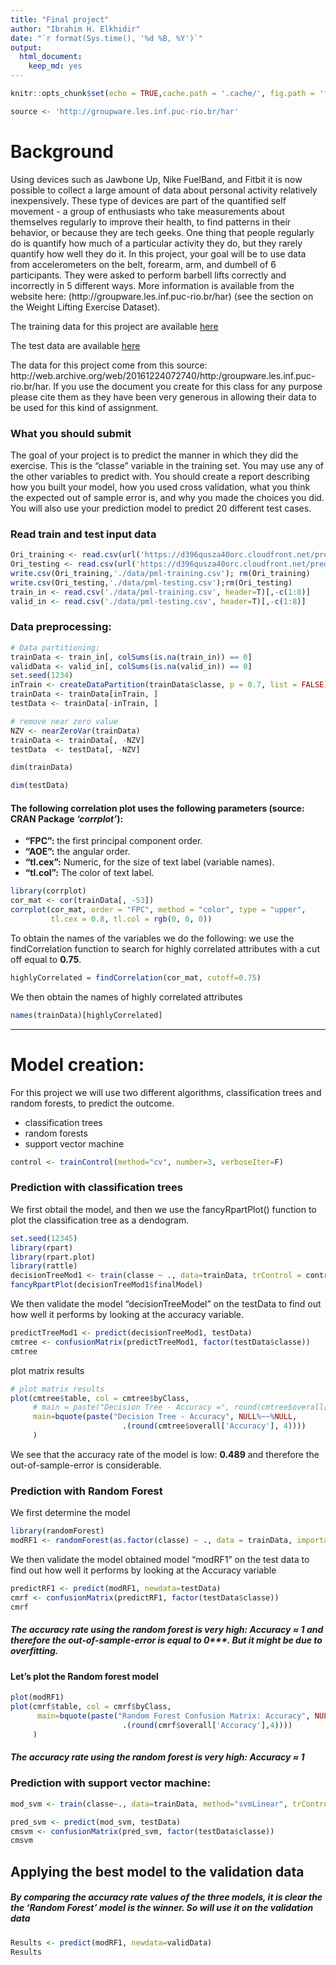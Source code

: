 ---
title: "Final project"
author: "Ibrahim H. Elkhidir"
date: "`r format(Sys.time(), '%d %B, %Y')`"
output: 
  html_document:
    keep_md: yes
---

```{r setup,cache=FALSE, include=FALSE,warning = FALSE,message = FALSE}
knitr::opts_chunk$set(echo = TRUE,cache.path = '.cache/', fig.path = 'fig/',dpi = 100)

source <- 'http://groupware.les.inf.puc-rio.br/har'

```


# Background
Using devices such as Jawbone Up, Nike FuelBand, and Fitbit it is now possible to collect a large amount of data about personal activity relatively inexpensively. These type of devices are part of the quantified self movement - a group of enthusiasts who take measurements about themselves regularly to improve their health, to find patterns in their behavior, or because they are tech geeks. One thing that people regularly do is quantify how much of a particular activity they do, but they rarely quantify how well they do it. In this project, your goal will be to use data from accelerometers on the belt, forearm, arm, and dumbell of 6 participants. They were asked to perform barbell lifts correctly and incorrectly in 5 different ways. More information is available from the website here: (http://groupware.les.inf.puc-rio.br/har) (see the section on the Weight Lifting Exercise Dataset).

The training data for this project are available [here](https://d396qusza40orc.cloudfront.net/predmachlearn/pml-training.csv)

The test data are available 
[here](https://d396qusza40orc.cloudfront.net/predmachlearn/pml-testing.csv)

The data for this project come from this source: http://web.archive.org/web/20161224072740/http:/groupware.les.inf.puc-rio.br/har. If you use the document you create for this class for any purpose please cite them as they have been very generous in allowing their data to be used for this kind of assignment.



### What you should submit  

The goal of your project is to predict the manner in which they did the exercise. This is the "classe" variable in the training set. You may use any of the other variables to predict with. You should create a report describing how you built your model, how you used cross validation, what you think the expected out of sample error is, and why you made the choices you did. You will also use your prediction model to predict 20 different test cases. 


### Read train and test input data
```{r}
Ori_training <- read.csv(url('https://d396qusza40orc.cloudfront.net/predmachlearn/pml-training.csv'))
Ori_testing <- read.csv(url('https://d396qusza40orc.cloudfront.net/predmachlearn/pml-testing.csv'))
write.csv(Ori_training,'./data/pml-training.csv'); rm(Ori_training)
write.csv(Ori_testing,'./data/pml-testing.csv');rm(Ori_testing)
train_in <- read.csv('./data/pml-training.csv', header=T)[,-c(1:8)]
valid_in <- read.csv('./data/pml-testing.csv', header=T)[,-c(1:8)]
```



### Data preprocessing: 


```{r}
# Data partitioning:
trainData <- train_in[, colSums(is.na(train_in)) == 0]
validData <- valid_in[, colSums(is.na(valid_in)) == 0]
set.seed(1234) 
inTrain <- createDataPartition(trainData$classe, p = 0.7, list = FALSE)
trainData <- trainData[inTrain, ]
testData <- trainData[-inTrain, ]

# remove near zero value
NZV <- nearZeroVar(trainData)
trainData <- trainData[, -NZV]
testData  <- testData[, -NZV]

dim(trainData)

dim(testData)
```


#### The following correlation plot uses the following parameters (source: CRAN Package ***‘corrplot’***):  
* **“FPC”:** the first principal component order.  
* **“AOE”:** the angular order.  
* **“tl.cex”:** Numeric, for the size of text label (variable names).  
* **“tl.col”:** The color of text label.  

```{r,fig.width=10,fig.height=10}
library(corrplot)
cor_mat <- cor(trainData[, -53])
corrplot(cor_mat, order = "FPC", method = "color", type = "upper", 
         tl.cex = 0.8, tl.col = rgb(0, 0, 0))
```

To obtain the names of the variables we do the following: we use the findCorrelation function to search for highly correlated attributes with a cut off equal to **0.75**.  

```{r}
highlyCorrelated = findCorrelation(cor_mat, cutoff=0.75)
```  
We then obtain the names of highly correlated attributes  
```{r}
names(trainData)[highlyCorrelated]
```


---

# Model creation:
For this project we will use two different algorithms, classification trees and random forests, to predict the outcome.

* classification trees
* random forests
* support vector machine

```{r}
control <- trainControl(method="cv", number=3, verboseIter=F)
```

### Prediction with classification trees
We first obtail the model, and then we use the fancyRpartPlot() function to plot the classification tree as a dendogram.
```{r}
set.seed(12345)
library(rpart)
library(rpart.plot)
library(rattle)
decisionTreeMod1 <- train(classe ~ ., data=trainData, trControl = control, method="rpart", tuneLength = 5)
fancyRpartPlot(decisionTreeMod1$finalModel)
```

We then validate the model “decisionTreeModel” on the testData to find out how well it performs by looking at the accuracy variable.

```{r}
predictTreeMod1 <- predict(decisionTreeMod1, testData)
cmtree <- confusionMatrix(predictTreeMod1, factor(testData$classe))
cmtree
```

plot matrix results
```{r}
# plot matrix results
plot(cmtree$table, col = cmtree$byClass, 
     # main = paste("Decision Tree - Accuracy =", round(cmtree$overall['Accuracy'], 4))
     main=bquote(paste("Decision Tree - Accuracy", NULL%~~%NULL,
                         .(round(cmtree$overall['Accuracy'], 4))))
     )
```
  
We see that the accuracy rate of the model is low: **0.489**  and therefore the out-of-sample-error is considerable.


### Prediction with Random Forest
We first determine the model
```{r}
library(randomForest)
modRF1 <- randomForest(as.factor(classe) ~ ., data = trainData, importance=TRUE)
```

We then validate the model obtained model “modRF1” on the test data to find out how well it performs by looking at the Accuracy variable
```{r}
predictRF1 <- predict(modRF1, newdata=testData)
cmrf <- confusionMatrix(predictRF1, factor(testData$classe))
cmrf
```

##### The accuracy rate using the random forest is very high: Accuracy $\approx$ 1 and therefore the out-of-sample-error is equal to 0***. But it might be due to overfitting.

#### **Let’s plot the Random forest model**
```{r}
plot(modRF1)
plot(cmrf$table, col = cmrf$byClass,
      main=bquote(paste("Random Forest Confusion Matrix: Accuracy", NULL%~~%NULL,
                         .(round(cmrf$overall['Accuracy'],4))))
     )

```

##### The accuracy rate using the random forest is very high: Accuracy $\approx$ 1 

### Prediction with support vector machine:
```{r}
mod_svm <- train(classe~., data=trainData, method="svmLinear", trControl = control, tuneLength = 5, verbose = F)
```

```{r}
pred_svm <- predict(mod_svm, testData)
cmsvm <- confusionMatrix(pred_svm, factor(testData$classe))
cmsvm
```


## **Applying the best model to the validation data**  
  
##### By comparing the accuracy rate values of the three models, it is clear the the **‘Random Forest’** model is the winner. So will use it on the validation data
```{r}
Results <- predict(modRF1, newdata=validData)
Results
```
